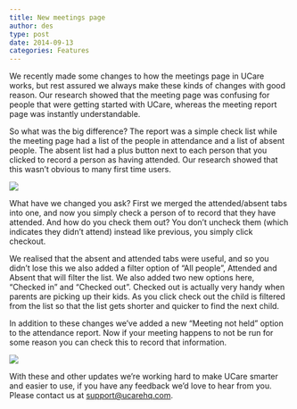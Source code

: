 ```yaml
---
title: New meetings page
author: des
type: post
date: 2014-09-13
categories: Features
---
```


We recently made some changes to how the meetings page in UCare works, but rest assured we always make these kinds of changes with good reason. Our research showed that the meeting page was confusing for people that were getting started with UCare, whereas the meeting report page was instantly understandable.

So what was the big difference? The report was a simple check list while the meeting page had a list of the people in attendance and a list of absent people. The absent list had a plus button next to each person that you clicked to record a person as having attended. Our research showed that this wasn’t obvious to many first time users.

![](new-meeting.png)

What have we changed you ask? First we merged the attended/absent tabs into one, and now you simply check a person of to record that they have attended. And how do you check them out? You don’t uncheck them (which indicates they didn’t attend) instead like previous, you simply click checkout.

We realised that the absent and attended tabs were useful, and so you didn’t lose this we also added a filter option of “All people”, Attended and Absent that will filter the list. We also added two new options here, “Checked in” and “Checked out”. Checked out is actually very handy when parents are picking up their kids. As you click check out the child is filtered from the list so that the list gets shorter and quicker to find the next child.

In addition to these changes we’ve added a new “Meeting not held” option to the attendance report. Now if your meeting happens to not be run for some reason you can check this to record that information.

![](meeting-report.png)

With these and other updates we’re working hard to make UCare smarter and easier to use, if you have any feedback we’d love to hear from you. Please contact us at support@ucarehq.com.
